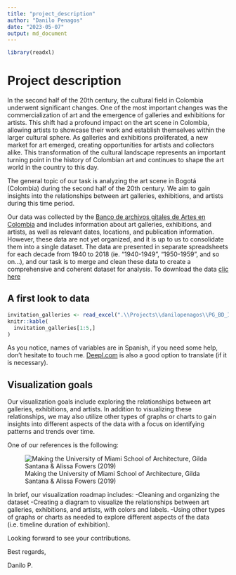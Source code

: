 ```yaml
---
title: "project_description"
author: "Danilo Penagos"
date: "2023-05-07"
output: md_document
---
```


```r
library(readxl)
```

# Project description

In the second half of the 20th century, the cultural field in Colombia underwent significant changes. One of the most important changes was the commercialization of art and the emergence of galleries and exhibitions for artists. This shift had a profound impact on the art scene in Colombia, allowing artists to showcase their work and establish themselves within the larger cultural sphere. As galleries and exhibitions proliferated, a new market for art emerged, creating opportunities for artists and collectors alike. This transformation of the cultural landscape represents an important turning point in the history of Colombian art and continues to shape the art world in the country to this day.

The general topic of our task is analyzing the art scene in Bogotá (Colombia) during the second half of the 20th century. We aim to gain insights into the relationships between art galleries, exhibitions, and artists during this time period.

Our data was collected by the [Banco de archivos gitales de Artes en Colombia](https://badac.uniandes.edu.co/) and includes information about art galleries, exhibitions, and artists, as well as relevant dates, locations, and publication information. However, these data are not yet organized, and it is up to us to consolidate them into a single dataset. The data are presented in separate spreadsheets for each decade from 1940 to 2018 (ie. "1940-1949", "1950-1959", and so on...), and our task is to merge and clean these data to create a comprehensive and coherent dataset for analysis. To download the data [clic here](https://badac.uniandes.edu.co/files/datasets/PG_BD_INVITACIONES_SM05-20-2021.xlsx)

## A first look to data

```r
invitation_galleries <- read_excel(".\\Projects\\danilopenagos\\PG_BD_INVITACIONES_SM05-20-2021.xlsx")
knitr::kable(
  invitation_galleries[1:5,]
)
```

As you notice, names of variables are in Spanish, if you need some help, don't hesitate to touch me. [Deepl.com](https://www.deepl.com/) is also a good option to translate (if it is necessary).

## Visualization goals

Our visualization goals include exploring the relationships between art galleries, exhibitions, and artists. In addition to visualizing these relationships, we may also utilize other types of graphs or charts to gain insights into different aspects of the data with a focus on identifying patterns and trends over time.

One of our references is the following:

![Making the University of Miami School of Architecture, Gilda Santana & Alissa Fowers (2019)](https://dataanddragons.files.wordpress.com/2019/05/archgenealogy-proof.png?w=783&h=1024)

In brief, our visualization roadmap includes: 
-Cleaning and organizing the dataset 
-Creating a diagram to visualize the relationships between art galleries, exhibitions, and artists, with colors and labels.
-Using other types of graphs or charts as needed to explore different aspects of the data (i.e. timeline duration of exhibition).

Looking forward to see your contributions.

Best regards, 

Danilo P.
